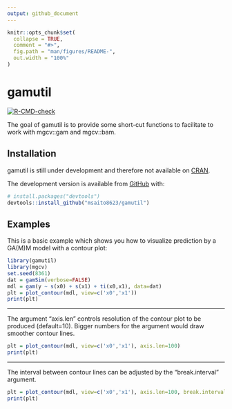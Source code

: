 ```yaml
---
output: github_document
---
```


<!-- README.md is generated from README.Rmd. Please edit that file -->

```r
knitr::opts_chunk$set(
  collapse = TRUE,
  comment = "#>",
  fig.path = "man/figures/README-",
  out.width = "100%"
)
```

# gamutil

<!-- badges: start -->
[![R-CMD-check](https://github.com/msaito8623/gamutil/workflows/R-CMD-check/badge.svg)](https://github.com/msaito8623/gamutil/actions)
<!-- badges: end -->

The goal of gamutil is to provide some short-cut functions to facilitate to work with mgcv::gam and mgcv::bam.

## Installation

gamutil is still under development and therefore not available on [CRAN](https://CRAN.R-project.org). 

The development version is available from [GitHub](https://github.com/) with:

``` r
# install.packages("devtools")
devtools::install_github("msaito8623/gamutil")
```

## Examples

This is a basic example which shows you how to visualize prediction by a GA(M)M model with a contour plot:

```r
library(gamutil)
library(mgcv)
set.seed(8361)
dat = gamSim(verbose=FALSE)
mdl = gam(y ~ s(x0) + s(x1) + ti(x0,x1), data=dat)
plt = plot_contour(mdl, view=c('x0','x1'))
print(plt)
```

---

The argument "axis.len" controls resolution of the contour plot to be produced (default=10). Bigger numbers for the argument would draw smoother contour lines.


```r
plt = plot_contour(mdl, view=c('x0','x1'), axis.len=100)
print(plt)
```

---

The interval between contour lines can be adjusted by the "break.interval" argument.

```r
plt = plot_contour(mdl, view=c('x0','x1'), axis.len=100, break.interval=1.5)
print(plt)
```
